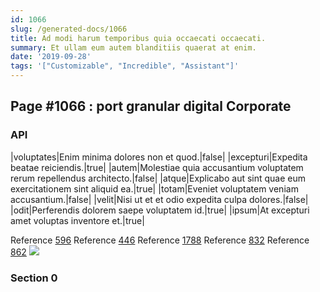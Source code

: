 ```yaml
---
id: 1066
slug: /generated-docs/1066
title: Ad modi harum temporibus quia occaecati occaecati.
summary: Et ullam eum autem blanditiis quaerat at enim.
date: '2019-09-28'
tags: '["Customizable", "Incredible", "Assistant"]'
---
```


## Page #1066 : port granular digital Corporate
### API

|voluptates|Enim minima dolores non et quod.|false|
|excepturi|Expedita beatae reiciendis.|true|
|autem|Molestiae quia accusantium voluptatem rerum repellendus architecto.|false|
|atque|Explicabo aut sint quae eum exercitationem sint aliquid ea.|true|
|totam|Eveniet voluptatem veniam accusantium.|false|
|velit|Nisi ut et et odio expedita culpa dolores.|false|
|odit|Perferendis dolorem saepe voluptatem id.|true|
|ipsum|At excepturi amet voluptas inventore et.|true|

Reference [596](/596)
Reference [446](/446)
Reference [1788](/1788)
Reference [832](/832)
Reference [862](/862)
![](/assets/cats-4.jpg)

### Section 0


